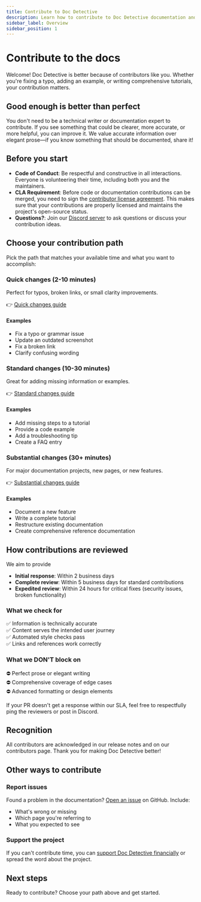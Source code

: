 ```yaml
---
title: Contribute to Doc Detective
description: Learn how to contribute to Doc Detective documentation and make it better for everyone.
sidebar_label: Overview
sidebar_position: 1
---
```


# Contribute to the docs

Welcome! Doc Detective is better because of contributors like you. Whether you're fixing a typo, adding an example, or writing comprehensive tutorials, your contribution matters.

## Good enough is better than perfect

You don't need to be a technical writer or documentation expert to contribute. If you see something that could be clearer, more accurate, or more helpful, you can improve it. We value accurate information over elegant prose—if you know something that should be documented, share it!

## Before you start

- **Code of Conduct**: Be respectful and constructive in all interactions. Everyone is volunteering their time, including both you and the maintainers.
- **CLA Requirement**: Before code or documentation contributions can be merged, you need to sign the [contributor license agreement](https://cla-assistant.io/doc-detective/doc-detective.github.io). This makes sure that your contributions are properly licensed and maintains the project's open-source status.
- **Questions?**: Join our [Discord server](https://discord.gg/2M7wXEThfF) to ask questions or discuss your contribution ideas.

## Choose your contribution path

Pick the path that matches your available time and what you want to accomplish:

### Quick changes (2-10 minutes)

Perfect for typos, broken links, or small clarity improvements.

👉 [Quick changes guide](/docs/contribute/docs/quick-start)

#### Examples
- Fix a typo or grammar issue
- Update an outdated screenshot
- Fix a broken link
- Clarify confusing wording

### Standard changes (10-30 minutes)

Great for adding missing information or examples.

👉 [Standard changes guide](/docs/contribute/docs/standard-contributions)

#### Examples
- Add missing steps to a tutorial
- Provide a code example
- Add a troubleshooting tip
- Create a FAQ entry

### Substantial changes (30+ minutes)

For major documentation projects, new pages, or new features.

👉 [Substantial changes guide](/docs/contribute/docs/substantial-contributions)

#### Examples
- Document a new feature
- Write a complete tutorial
- Restructure existing documentation
- Create comprehensive reference documentation

## How contributions are reviewed

We aim to provide
- **Initial response**: Within 2 business days
- **Complete review**: Within 5 business days for standard contributions
- **Expedited review**: Within 24 hours for critical fixes (security issues, broken functionality)

### What we check for

✅ Information is technically accurate  
✅ Content serves the intended user journey  
✅ Automated style checks pass  
✅ Links and references work correctly

### What we DON'T block on

⛔ Perfect prose or elegant writing  
⛔ Comprehensive coverage of edge cases  
⛔ Advanced formatting or design elements

If your PR doesn't get a response within our SLA, feel free to respectfully ping the reviewers or post in Discord.

## Recognition

All contributors are acknowledged in our release notes and on our contributors page. Thank you for making Doc Detective better!

## Other ways to contribute

### Report issues

Found a problem in the documentation? [Open an issue](https://github.com/doc-detective/doc-detective.github.io/issues) on GitHub. Include:
- What's wrong or missing
- Which page you're referring to
- What you expected to see

### Support the project

If you can't contribute time, you can [support Doc Detective financially](/support) or spread the word about the project.

## Next steps

Ready to contribute? Choose your path above and get started.
